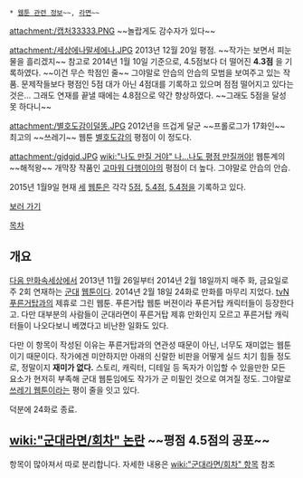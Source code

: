  * [[웹툰 관련 정보]]~~, [[라면]]~~

attachment:/캡처33333.PNG
~~놀랍게도 감수자가 있다~~

attachment:/세상에나말세에나.JPG
2013년 12월 20일 평점. ~~작가는 보면서 피눈물을 흘리겠지~~ 참고로 2014년 1월 10일 기준으로, 4.5점보다 더 떨어진 '''4.3점''' 을 기록하였다. ~~이건 무슨 학점인 줄~~ 그야말로 안습의 안습의 모범을 보여주고 있는 작품. 문제작들보다 평점인 5점 대가 아닌 4점대를 기록하고 있으며 점점 떨어지고 있다는 것은... 그래도 연재를 끝낼 때에는 4.8점으로 약간 향상하였다. ~~그래도 5점을 달성 못 하다니~~

attachment:/별호도감이덜똥.JPG
2012년을 뜨겁게 달군 ~~프롤로그가 17화인~~ 최고의 ~~쓰레기~~ 웹툰 [[별호도감]]의 평점이 이 정도다.

attachment:/gjdgjd.JPG
[[wiki:"나도 만질 거야" 나...나도 평점 만질꺼야!]] 웹툰계의 ~~해적왕~~ 개막장 작품인 [[고마워 다행이야]]의 평점이 더 높다. 그야말로 안습의 안습.

2015년 1월9일 현재 [[군대라면|세]] [[별호도감|웹]][[고마워 다행이야|툰]]은 각각 [[군대라면|5점]], [[별호도감|5.4점]], [[고마워 다행이야|5.4점]]을 기록하고 있다.

[http://webtoon.daum.net/webtoon/view/ramyun 보러 가기]

[[목차]]
== 개요 ==
[[다음 만화속세상]]에서 2013년 11월 26일부터 2014년 2월 18일까지 매주 화, 금요일로 주 2회 연재하는 [[군대]] [[웹툰]]이다. 2014년 2월 18일 24화로 만화를 마무리 지었다. [[tvN]] [[푸른거탑]]과의 제휴로 그린 웹툰. 푸른거탑 웹툰 버젼이라 푸른거탑 캐릭터들이 등장한다고. 다만 대부분의 사람들이 군대라면이 푸른거탑 제휴 만화인지 모르고 푸른거탑 캐릭터들이 나오다보니 베꼈다고 비난한 일화도 있다.

다만 이 항목이 작성된 이유는 푸른거탑과의 연관성 때문이 아닌, 너무도 재미없는 웹툰이기 때문이다. 작가에겐 미안하지만 아래의 신랄한 비판을 어떻게 실드 치기 힘들 정도로, 정말이지 '''재미가 없다.''' 스토리, 캐릭터, 디테일 등 독자가 이입할 수 있을만한 모든 요소가 현저히 부족해 군대 웹툰임에도 작가가 군 미필인 것으로 여겨질 정도. 그야말로 [[쓰레기 게임|쓰레기 웹툰]]이라는 평이 줄을 잇고 있다.

덕분에 24화로 종료.

== [[wiki:"군대라면/회차" 논란]] ~~평점 4.5점의 공포~~ ==
항목이 많아져서 따로 분리합니다. 자세한 내용은 [[wiki:"군대라면/회차" 항목]] 참조
